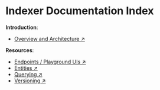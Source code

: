 # Indexer Documentation Index

**Introduction**:

- [Overview and Architecture ↗️](/concepts/fetch-network/indexer)

**Resources**:

- [Endpoints / Playground UIs ↗️](/references/indexer/endpoints)
- [Entities ↗️](/references/indexer/entities)
- [Querying ↗️](/references/indexer/querying)
- [Versioning ↗️](/references/indexer/versioning)
